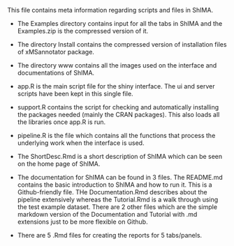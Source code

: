 This file contains meta information regarding scripts and files in ShIMA.

- The Examples directory contains input for all the tabs in ShIMA and the Examples.zip is the compressed version of it.

- The directory Install contains the compressed version of installation files of xMSannotator package.

- The directory www contains all the images used on the interface and documentations of ShIMA.

- app.R is the main script file for the shiny interface. The ui and server scripts have been kept in this single file. 

- support.R contains the script for checking and automatically installing the packages needed (mainly the CRAN packages). This also loads all the libraries once app.R is run.

- pipeline.R is the file which contains all the functions that process the underlying work when the interface is used.

- The ShortDesc.Rmd is a short description of ShIMA which can be seen on the home page of ShIMA.

- The documentation for ShIMA can be found in 3 files. The README.md contains  the basic introduction to ShIMA and how to run it. This is a Github-friendly file. THe Documentation.Rmd describes about the pipeline extensively whereas the Tutorial.Rmd is a walk through using the test example dataset. There are 2 other files which are the simple markdown version of the Documentation and Tutorial with .md extensions just to be more flexible on Github.

- There are 5 .Rmd files for creating the reports for 5 tabs/panels. 

